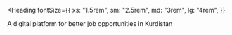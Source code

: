 

<Layout>

<Heading
  fontSize={{
    xs: "1.5rem",
    sm: "2.5rem",
    md: "3rem",
    lg: "4rem",
  }}
>
  A digital platform for better job opportunities in Kurdistan
</Heading>

</Layout>
